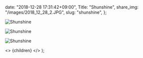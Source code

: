 
  date: "2018-12-28 17:31:42+09:00",
  Title: "Shunshine",
  share_img: "/images/2018_12_28_2.JPG",
  slug: "shunshine",
};

![Shunshine](/images/2018_12_28_1.JPG)

![Shunshine](/images/2018_12_28_2.JPG)

![Shunshine](/images/2018_12_28_3.JPG)

  <>
    <Head>
      <title>{meta.Title} | 異郷好実</title>
    </Head>
    <PostLayout meta={meta}>{children}</PostLayout>
  </>
);
